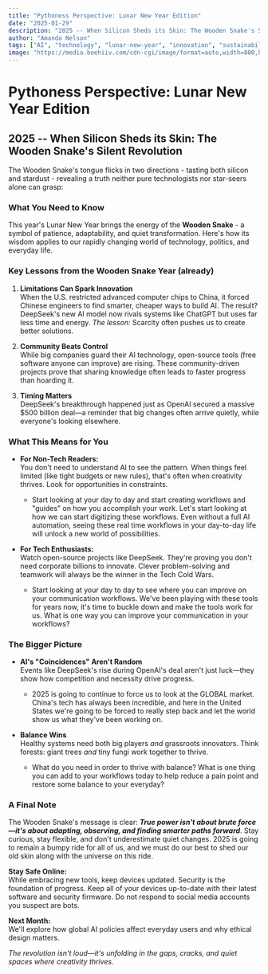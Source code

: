 ```yaml
---
title: "Pythoness Perspective: Lunar New Year Edition"
date: "2025-01-29"
description: "2025 -- When Silicon Sheds its Skin: The Wooden Snake's Silent Revolution. Exploring the intersection of technology, tradition, and transformation in the Year of the Wooden Snake."
author: "Amanda Nelson"
tags: ["AI", "technology", "lunar-new-year", "innovation", "sustainability"]
image: "https://media.beehiiv.com/cdn-cgi/image/format=auto,width=800,height=421,fit=scale-down,onerror=redirect/uploads/asset/file/8858eb34-1a98-4def-a6eb-4fa9e670c764/Pythoness_Perspective.png"
---
```


# Pythoness Perspective: Lunar New Year Edition

## 2025 -- When Silicon Sheds its Skin: The Wooden Snake's Silent Revolution

The Wooden Snake's tongue flicks in two directions - tasting both silicon and stardust - revealing a truth neither pure technologists nor star-seers alone can grasp:

### **What You Need to Know**

This year's Lunar New Year brings the energy of the **Wooden Snake** - a symbol of patience, adaptability, and quiet transformation. Here's how its wisdom applies to our rapidly changing world of technology, politics, and everyday life.

### **Key Lessons from the Wooden Snake Year (already)**

1. **Limitations Can Spark Innovation**  
When the U.S. restricted advanced computer chips to China, it forced Chinese engineers to find smarter, cheaper ways to build AI. The result? DeepSeek's new AI model now rivals systems like ChatGPT but uses far less time and energy. _The lesson:_ Scarcity often pushes us to create better solutions.

2. **Community Beats Control**  
While big companies guard their AI technology, open-source tools (free software anyone can improve) are rising. These community-driven projects prove that sharing knowledge often leads to faster progress than hoarding it.

3. **Timing Matters**  
DeepSeek's breakthrough happened just as OpenAI secured a massive $500 billion deal—a reminder that big changes often arrive quietly, while everyone's looking elsewhere.

### **What This Means for You**

* **For Non-Tech Readers:**  
You don't need to understand AI to see the pattern. When things feel limited (like tight budgets or new rules), that's often when creativity thrives. Look for opportunities in constraints.  
   * Start looking at your day to day and start creating workflows and "guides" on how you accomplish your work. Let's start looking at how we can start digitizing these workflows. Even without a full AI automation, seeing these real time workflows in your day-to-day life will unlock a new world of possibilities.

* **For Tech Enthusiasts:**  
Watch open-source projects like DeepSeek. They're proving you don't need corporate billions to innovate. Clever problem-solving and teamwork will always be the winner in the Tech Cold Wars.  
   * Start looking at your day to day to see where you can improve on your communication workflows. We've been playing with these tools for years now, it's time to buckle down and make the tools work for us. What is one way you can improve your communication in your workflows?

### **The Bigger Picture**

* **AI's "Coincidences" Aren't Random**  
Events like DeepSeek's rise during OpenAI's deal aren't just luck—they show how competition and necessity drive progress.  
   * 2025 is going to continue to force us to look at the GLOBAL market. China's tech has always been incredible, and here in the United States we're going to be forced to really step back and let the world show us what they've been working on.

* **Balance Wins**  
Healthy systems need both big players _and_ grassroots innovators. Think forests: giant trees _and_ tiny fungi work together to thrive.  
   * What do you need in order to thrive with balance? What is one thing you can add to your workflows today to help reduce a pain point and restore some balance to your everyday?

### **A Final Note**

The Wooden Snake's message is clear: **_True power isn't about brute force—it's about adapting, observing, and finding smarter paths forward_**. Stay curious, stay flexible, and don't underestimate quiet changes. 2025 is going to remain a bumpy ride for all of us, and we must do our best to shed our old skin along with the universe on this ride.

**Stay Safe Online:**  
While embracing new tools, keep devices updated. Security is the foundation of progress. Keep all of your devices up-to-date with their latest software and security firmware. Do not respond to social media accounts you suspect are bots.

**Next Month:**  
We'll explore how global AI policies affect everyday users and why ethical design matters.

_The revolution isn't loud—it's unfolding in the gaps, cracks, and quiet spaces where creativity thrives._ 